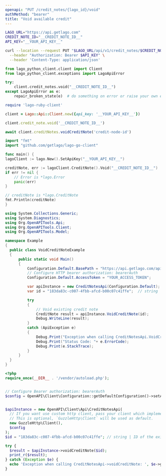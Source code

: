 ```yaml
---
openapi: "PUT /credit_notes/{lago_id}/void"
authMethod: "bearer"
title: "Void available credit"
---
```


<RequestExample>

```bash cURL
LAGO_URL="https://api.getlago.com"
CREDIT_NOTE_ID="__CREDIT_NOTE_ID__"
API_KEY="__YOUR_API_KEY__"

curl --location --request PUT "$LAGO_URL/api/v1/credit_notes/$CREDIT_NOTE_ID/void" \
  --header "Authorization: Bearer $API_KEY" \
  --header 'Content-Type: application/json'
```

```python Python
from lago_python_client.client import Client
from lago_python_client.exceptions import LagoApiError

try:
    client.credit_notes.void("__CREDIT_NOTE_ID__")
except LagoApiError as e:
    repair_broken_state(e)  # do something on error or raise your own exception
```

```ruby Ruby
require 'lago-ruby-client'

client = Lago::Api::Client.new({api_key: '__YOUR_API_KEY__'})

client.credit_note.void('__CREDIT_NOTE_ID__')
```

```js Javascript
await client.creditNotes.voidCreditNote('credit-node-id')
```

```go Go
import "fmt"
import "github.com/getlago/lago-go-client"

func main() {
lagoClient := lago.New().SetApiKey("__YOUR_API_KEY__")

creditNote, err := lagoClient.CreditNote().Void("__CREDIT_NOTE_ID__")
if err != nil {
    // Error is *lago.Error
    panic(err)
}

// creditNote is *lago.CreditNote
fmt.Println(creditNote)
}
```

```csharp C#
using System.Collections.Generic;
using System.Diagnostics;
using Org.OpenAPITools.Api;
using Org.OpenAPITools.Client;
using Org.OpenAPITools.Model;

namespace Example
{
  public class VoidCreditNoteExample
  {
      public static void Main()
      {
          Configuration.Default.BasePath = "https://api.getlago.com/api/v1";
          // Configure HTTP bearer authorization: bearerAuth
          Configuration.Default.AccessToken = "YOUR_ACCESS_TOKEN";

          var apiInstance = new CreditNotesApi(Configuration.Default);
          var id = "183da83c-c007-4fbb-afcd-b00c07c41ffe";  // string | ID of the existing Lago Credit note

          try
          {
              // Void existing credit note
              CreditNote result = apiInstance.VoidCreditNote(id);
              Debug.WriteLine(result);
          }
          catch (ApiException e)
          {
              Debug.Print("Exception when calling CreditNotesApi.VoidCreditNote: " + e.Message );
              Debug.Print("Status Code: "+ e.ErrorCode);
              Debug.Print(e.StackTrace);
          }
      }
  }
}
```

```php PHP
<?php
require_once(__DIR__ . '/vendor/autoload.php');


// Configure Bearer authorization: bearerAuth
$config = OpenAPI\Client\Configuration::getDefaultConfiguration()->setAccessToken('YOUR_ACCESS_TOKEN');


$apiInstance = new OpenAPI\Client\Api\CreditNotesApi(
  // If you want use custom http client, pass your client which implements `GuzzleHttp\ClientInterface`.
  // This is optional, `GuzzleHttp\Client` will be used as default.
  new GuzzleHttp\Client(),
  $config
);
$id = "183da83c-c007-4fbb-afcd-b00c07c41ffe"; // string | ID of the existing Lago Credit note

try {
  $result = $apiInstance->voidCreditNote($id);
  print_r($result);
} catch (Exception $e) {
  echo 'Exception when calling CreditNotesApi->voidCreditNote: ', $e->getMessage(), PHP_EOL;
}
```

</RequestExample>